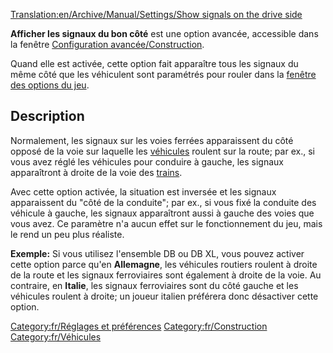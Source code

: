 [[Translation:en/Archive/Manual/Settings/Show signals on the drive side]]

'''Afficher les signaux du bon côté''' est une option avancée, accessible dans la fenêtre [[fr/Archive/Manual/Settings/Options avancées/Construction#signaux-ferroviaires-du-cote-du-sens-de-conduite|Configuration avancée/Construction]].

Quand elle est activée, cette option fait apparaître tous les signaux du même côté que les véhiculent sont paramétrés pour rouler dans la [[fr/Manual/Fenêtre des options du jeu#vehicules-routiers|fenêtre des options du jeu]].

== Description ==
Normalement, les signaux sur les voies ferrées apparaissent du côté opposé de la voie sur laquelle les [[fr/Manual/Véhicules|véhicules]] roulent sur la route; par ex., si vous avez réglé les véhicules pour conduire à gauche, les signaux apparaîtront à droite de la voie des [[fr/Manual/Trains|trains]].

Avec cette option activée, la situation est inversée et les signaux apparaissent du "côté de la conduite"; par ex., si vous fixé la conduite des véhicule à gauche, les signaux apparaîtront aussi à gauche des voies que vous avez.
Ce paramètre n'a aucun effet sur le fonctionnement du jeu, mais le rend un peu plus réaliste.

'''Exemple:''' Si vous utilisez l'ensemble DB ou DB XL, vous pouvez activer cette option parce qu'en '''Allemagne''', les véhicules routiers roulent à droite de la route et les signaux ferroviaires sont également à droite de la voie. Au contraire, en '''Italie''', les signaux ferroviaires sont du côté gauche et les véhicules roulent à droite; un joueur italien préférera donc désactiver cette option.

[[Category:fr/Réglages et préférences]]
[[Category:fr/Construction]]
[[Category:fr/Véhicules]]